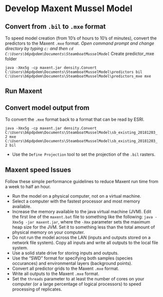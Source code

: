 # Develop Maxent Mussel Model

## Convert from `.bil` to `.mxe` format
To speed model creation (from 10's of hours to 10's of minutes), convert the predictors to the Maxent `.mxe` format.
*Open command prompt and change directory by typing `c:` and then `cd C:\Users\b6pdpdem\Documents\SteamboatMusselModel`
*Create predictor_mxe folder

```java -Xmx5g -cp maxent.jar density.Convert C:\Users\b6pdpdem\Documents\SteamboatMusselModel\predictors bil C:\Users\b6pdpdem\Documents\SteamboatMusselModel\predictors_mxe mxe```


## Run Maxent


## Convert model output from 
To convert the `.mxe` format back to a format that can be read by ESRI. 

```java -Xmx5g -cp maxent.jar density.Convert C:\Users\b6pdpdem\Documents\SteamboatMusselModel\sb_existing_20181203_2 mxe C:\Users\b6pdpdem\Documents\SteamboatMusselModel\sb_existing_20181203_2 bil```

* Use the `Define Projection` tool to set the projection of the `.bil` rasters. 

## Maxent speed Issues
Follow these simple performance guidelines to reduce Maxent run time from a week to half an hour. 

* Run the model on a physical computer, not on a virtual machine. 
* Select a computer with the fastest processor and most memory available. 
* Increase the memory available to the java virtual machine (JVM). Edit the first line of the `maxent.bat` file to something like the following: `java -Xmx5g -jar maxent.jar`, where the `-Xmx` parameter sets the maximum heap size for the JVM. Set it to something less than the total amount of physical memory on your computer. 
* Do not run the model across the LAN (inputs and outputs stored on a network file system). Copy all inputs and write all outputs to the local file system.
* Use a solid state drive for storing inputs and outputs. 
* Use the "SWD" format for specifying both samples (species occurances) and environmental layers (background points). 
* Convert all predictor grids to the Maxent `.mxe` format. 
* Write all outputs to the Maxent `.mxe` format. 
* Set the `threads` parameter to at least the number of cores on your computer (or a large percentage of logical processors) to speed processing of replicates. 






